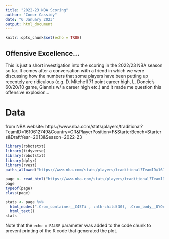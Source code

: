 ```yaml
---
title: "2022-23 NBA Scoring"
author: "Conor Cassidy"
date: "6 January 2023"
output: html_document
---
```


```r
knitr::opts_chunk$set(echo = TRUE)
```

## Offensive Excellence...
This is just a short investigation into the scoring in the 2022/23 NBA season so far. It comes after a conversation with a friend in which we were discussing how the numbers that some players have been putting up recentely are ridiculous (e.g. D. Mitchell 71 point career high, L. Doncic's 60/20/10 game, Giannis w/ a career high etc.) and it made me question this offensive explosion... 

# Data 
from NBA website: https://www.nba.com/stats/players/traditional?TeamID=1610612749&Country=GR&PlayerPosition=F&StarterBench=Starters&DraftYear=2013&Season=2022-23

```r
library(robotstxt)
library(tidyverse)
library(robotstxt)
library(dplyr)
library(rvest)
paths_allowed("https://www.nba.com/stats/players/traditional?TeamID=1610612749&Country=GR&PlayerPosition=F&StarterBench=Starters&DraftYear=2013&Season=2022-23")

page <- read_html("https://www.nba.com/stats/players/traditional?TeamID=1610612749&Country=GR&PlayerPosition=F&StarterBench=Starters&DraftYear=2013&Season=2022-23")
page
typeof(page)
class(page)

stats <- page %>%
  html_nodes(".Crom_container__C45Ti , :nth-child(30), .Crom_body__UYOcU :nth-child(29), .Crom_body__UYOcU :nth-child(28), .Crom_body__UYOcU :nth-child(27), .Crom_body__UYOcU :nth-child(18), .Crom_body__UYOcU :nth-child(17), .Crom_body__UYOcU :nth-child(16), .Crom_body__UYOcU :nth-child(15), .Crom_body__UYOcU :nth-child(12), .StatEventLink_sel__pAwmA, .Crom_body__UYOcU :nth-child(9), .Crom_body__UYOcU :nth-child(8), .Crom_body__UYOcU :nth-child(5), .Crom_body__UYOcU :nth-child(6), .Crom_body__UYOcU :nth-child(7), td:nth-child(4)") %>%
  html_text() 
stats
```


Note that the `echo = FALSE` parameter was added to the code chunk to prevent printing of the R code that generated the plot.
